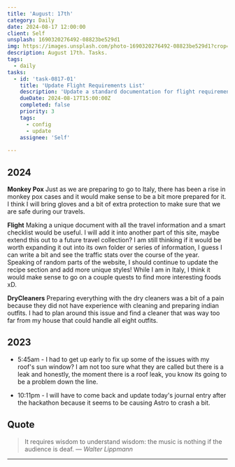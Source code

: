 ```yaml
---
title: 'August: 17th'
category: Daily
date: 2024-08-17 12:00:00
client: Self
unsplash: 1690320276492-08823be529d1
img: https://images.unsplash.com/photo-1690320276492-08823be529d1?crop=entropy&cs=srgb&fm=jpg&ixid=MnwzNjM5Nzd8MHwxfHJhbmRvbXx8fHx8fHx8fDE2ODE3NDg2ODY&ixlib=rb-4.0.3&q=85
description: August 17th. Tasks.
tags:
  - daily
tasks:
  - id: 'task-0817-01'
    title: 'Update Flight Requirements List'
    description: 'Update a standard documentation for flight requirements.'
    dueDate: 2024-08-17T15:00:00Z
    completed: false
    priority: 3
    tags:
      - config
      - update
    assignee: 'Self'
  
---
```



## 2024

**Monkey Pox**
Just as we are preparing to go to Italy, there has been a rise in monkey pox cases and it would make sense to be a bit more prepared for it.
I think I will bring gloves and a bit of extra protection to make sure that we are safe during our travels.

**Flight**
Making a unique document with all the travel information and a smart checklist would be useful.
I will add it into another part of this site, maybe extend this out to a future travel collection?
I am still thinking if it would be worth expanding it out into its own folder or series of information, I guess I can write a bit and see the traffic stats over the course of the year.
Speaking of random parts of the website, I should continue to update the recipe section and add more unique styles!
While I am in Italy, I think it would make sense to go on a couple quests to find more interesting foods xD.

**DryCleaners**
Preparing everything with the dry cleaners was a bit of a pain because they did not have experience with cleaning and preparing indian outfits.
I had to plan around this issue and find a cleaner that was way too far from my house that could handle all eight outfits.


## 2023
- 5:45am - I had to get up early to fix up some of the issues with my roof's sun window? I am not too sure what they are called but there is a leak and honestly, the moment there is a roof leak, you know its going to be a problem down the line.

- 10:11pm - I will have to come back and update today's journal entry after the hackathon because it seems to be causing Astro to crash a bit.

## Quote

> It requires wisdom to understand wisdom: the music is nothing if the audience is deaf.
> — <cite>Walter Lippmann</cite>

---

<Tasks tasks={frontmatter.tasks}  />

